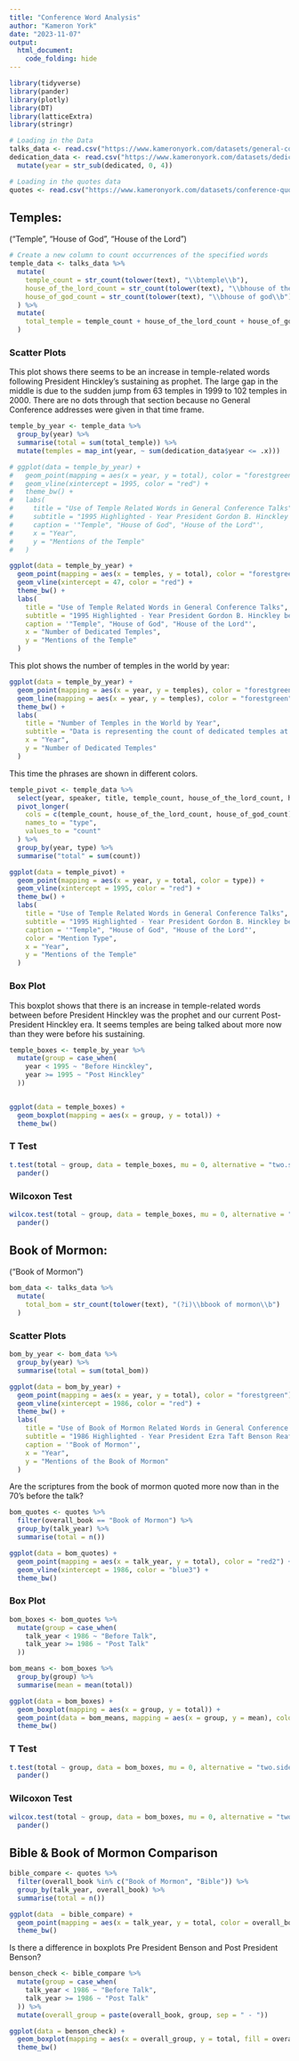 ```yaml
---
title: "Conference Word Analysis"
author: "Kameron York"
date: "2023-11-07"
output:
  html_document:
    code_folding: hide
---
```


```r
library(tidyverse)
library(pander)
library(plotly)
library(DT)
library(latticeExtra)
library(stringr)

```

```r
# Loading in the Data
talks_data <- read.csv("https://www.kameronyork.com/datasets/general-conference-talks.csv", encoding="UTF-8")
dedication_data <- read.csv("https://www.kameronyork.com/datasets/dedication-data.csv", encoding="UTF-8") %>% 
  mutate(year = str_sub(dedicated, 0, 4))
```

```r
# Loading in the quotes data
quotes <- read.csv("https://www.kameronyork.com/datasets/conference-quotes.csv", encoding="UTF-8")
```

## Temples: {.tabset}
("Temple", "House of God", "House of the Lord")
```r
# Create a new column to count occurrences of the specified words
temple_data <- talks_data %>%
  mutate(
    temple_count = str_count(tolower(text), "\\btemple\\b"),
    house_of_the_lord_count = str_count(tolower(text), "\\bhouse of the lord\\b"),
    house_of_god_count = str_count(tolower(text), "\\bhouse of god\\b")
  ) %>% 
  mutate(
    total_temple = temple_count + house_of_the_lord_count + house_of_god_count
  )

```

### Scatter Plots
This plot shows there seems to be an increase in temple-related words following President Hinckley's sustaining as prophet.  The large gap in the middle is due to the sudden jump from 63 temples in 1999 to 102 temples in 2000.  There are no dots through that section because no General Conference addresses were given in that time frame.
```r
temple_by_year <- temple_data %>% 
  group_by(year) %>% 
  summarise(total = sum(total_temple)) %>% 
  mutate(temples = map_int(year, ~ sum(dedication_data$year <= .x)))

# ggplot(data = temple_by_year) +
#   geom_point(mapping = aes(x = year, y = total), color = "forestgreen") +
#   geom_vline(xintercept = 1995, color = "red") +
#   theme_bw() +
#   labs(
#     title = "Use of Temple Related Words in General Conference Talks",
#     subtitle = "1995 Highlighted - Year President Gordon B. Hinckley became Church President",
#     caption = '"Temple", "House of God", "House of the Lord"',
#     x = "Year",
#     y = "Mentions of the Temple"
#   )

ggplot(data = temple_by_year) +
  geom_point(mapping = aes(x = temples, y = total), color = "forestgreen") +
  geom_vline(xintercept = 47, color = "red") +
  theme_bw() +
  labs(
    title = "Use of Temple Related Words in General Conference Talks",
    subtitle = "1995 Highlighted - Year President Gordon B. Hinckley became Church President",
    caption = '"Temple", "House of God", "House of the Lord"',
    x = "Number of Dedicated Temples",
    y = "Mentions of the Temple"
  )
```

This plot shows the number of temples in the world by year:
```r
ggplot(data = temple_by_year) +
  geom_point(mapping = aes(x = year, y = temples), color = "forestgreen", size = 1) +
  geom_line(mapping = aes(x = year, y = temples), color = "forestgreen") +
  theme_bw() +
  labs(
    title = "Number of Temples in the World by Year",
    subtitle = "Data is representing the count of dedicated temples at the end of the year",
    x = "Year",
    y = "Number of Dedicated Temples"
  )
```

This time the phrases are shown in different colors.
```r
temple_pivot <- temple_data %>% 
  select(year, speaker, title, temple_count, house_of_the_lord_count, house_of_god_count) %>% 
  pivot_longer(
    cols = c(temple_count, house_of_the_lord_count, house_of_god_count),
    names_to = "type",
    values_to = "count"
  ) %>% 
  group_by(year, type) %>% 
  summarise("total" = sum(count))

ggplot(data = temple_pivot) +
  geom_point(mapping = aes(x = year, y = total, color = type)) +
  geom_vline(xintercept = 1995, color = "red") +
  theme_bw() +
  labs(
    title = "Use of Temple Related Words in General Conference Talks",
    subtitle = "1995 Highlighted - Year President Gordon B. Hinckley became Church President",
    caption = '"Temple", "House of God", "House of the Lord"',
    color = "Mention Type",
    x = "Year",
    y = "Mentions of the Temple"
  )
```



### Box Plot
This boxplot shows that there is an increase in temple-related words between before President Hinckley was the prophet and our current Post-President Hinckley era.  It seems temples are being talked about more now than they were before his sustaining. 
```r
temple_boxes <- temple_by_year %>% 
  mutate(group = case_when(
    year < 1995 ~ "Before Hinckley",
    year >= 1995 ~ "Post Hinckley"
  ))


ggplot(data = temple_boxes) + 
  geom_boxplot(mapping = aes(x = group, y = total)) + 
  theme_bw()
```

### T Test

```r
t.test(total ~ group, data = temple_boxes, mu = 0, alternative = "two.sided", conf.level = 0.95) %>% 
  pander()
```

### Wilcoxon Test

```r
wilcox.test(total ~ group, data = temple_boxes, mu = 0, alternative = "two.sided", conf.level = 0.95) %>% 
  pander()

```


## Book of Mormon: {.tabset}
("Book of Mormon")
```r
bom_data <- talks_data %>%
  mutate(
    total_bom = str_count(tolower(text), "(?i)\\bbook of mormon\\b")
  )
```


### Scatter Plots

```r
bom_by_year <- bom_data %>% 
  group_by(year) %>% 
  summarise(total = sum(total_bom))

ggplot(data = bom_by_year) +
  geom_point(mapping = aes(x = year, y = total), color = "forestgreen") +
  geom_vline(xintercept = 1986, color = "red") +
  theme_bw() +
  labs(
    title = "Use of Book of Mormon Related Words in General Conference Talks",
    subtitle = "1986 Highlighted - Year President Ezra Taft Benson Reaffirmed the Book of Mormon",
    caption = '"Book of Mormon"',
    x = "Year",
    y = "Mentions of the Book of Mormon"
  )

```

Are the scriptures from the book of mormon quoted more now than in the 70's before the talk?
```r
bom_quotes <- quotes %>% 
  filter(overall_book == "Book of Mormon") %>% 
  group_by(talk_year) %>% 
  summarise(total = n())

ggplot(data = bom_quotes) + 
  geom_point(mapping = aes(x = talk_year, y = total), color = "red2") + 
  geom_vline(xintercept = 1986, color = "blue3") +
  theme_bw()

```

### Box Plot

```r
bom_boxes <- bom_quotes %>% 
  mutate(group = case_when(
    talk_year < 1986 ~ "Before Talk", 
    talk_year >= 1986 ~ "Post Talk"
  ))

bom_means <- bom_boxes %>% 
  group_by(group) %>% 
  summarise(mean = mean(total))

ggplot(data = bom_boxes) + 
  geom_boxplot(mapping = aes(x = group, y = total)) + 
  geom_point(data = bom_means, mapping = aes(x = group, y = mean), color = "red3") +
  theme_bw()

```   

### T Test

```r
t.test(total ~ group, data = bom_boxes, mu = 0, alternative = "two.sided", conf.level = 0.95) %>% 
  pander()
```


### Wilcoxon Test

```r
wilcox.test(total ~ group, data = bom_boxes, mu = 0, alternative = "two.sided", conf.level = 0.95) %>% 
  pander()

```

## Bible & Book of Mormon Comparison

```r
bible_compare <- quotes %>% 
  filter(overall_book %in% c("Book of Mormon", "Bible")) %>% 
  group_by(talk_year, overall_book) %>% 
  summarise(total = n())

ggplot(data  = bible_compare) + 
  geom_point(mapping = aes(x = talk_year, y = total, color = overall_book)) + 
  theme_bw()

```

Is there a difference in boxplots Pre President Benson and Post President Benson?
```r
benson_check <- bible_compare %>% 
  mutate(group = case_when(
    talk_year < 1986 ~ "Before Talk",
    talk_year >= 1986 ~ "Post Talk"
  )) %>% 
  mutate(overall_group = paste(overall_book, group, sep = " - "))

ggplot(data = benson_check) + 
  geom_boxplot(mapping = aes(x = overall_group, y = total, fill = overall_book)) + 
  theme_bw()

```

<!-- ## Pornography -->
<!-- ("pornography", "porn") -->
<!-- ```{r} -->
<!-- # Create a new column to count occurrences of the specified words -->
<!-- p_data <- talks_data %>% -->
<!--   mutate( -->
<!--     pornography = str_count(tolower(text), "\\bpornography\\b"), -->
<!--     porn = str_count(tolower(text), "\\bporn\\b") -->
<!--   ) %>%  -->
<!--   mutate( -->
<!--     total_p  = pornography + porn -->
<!--   ) %>%  -->
<!--   mutate(total_p = ifelse(is.na(total_p), 0, total_p)) -->

<!-- p_by_year <- p_data %>%  -->
<!--   group_by(year) %>%  -->
<!--   summarise(total = sum(total_p)) -->

<!-- ggplot(data = p_by_year) + -->
<!--   geom_point(mapping = aes(x = year, y = total), color = "forestgreen") + -->
<!--   theme_bw() + -->
<!--   labs( -->
<!--     title = "Use of Pornography Related Words in General Conference Talks", -->
<!--     caption = '"Pornography", "Porn"', -->
<!--     x = "Year", -->
<!--     y = "Mentions of Pornography" -->
<!--   ) -->

<!-- ``` -->





